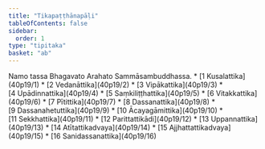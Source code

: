 ```yaml
---
title: "Tikapaṭṭhānapāḷi"
tableOfContents: false
sidebar:
  order: 1
type: "tipitaka"
basket: "ab"
---
```


<Paragraph number="1" type="center">
Namo tassa Bhagavato Arahato Sammāsambuddhassa.

</Paragraph>

<TableOfContents>
* [1 Kusalattika](40p19/1)
* [2 Vedanāttika](40p19/2)
* [3 Vipākattika](40p19/3)
* [4 Upādinnattika](40p19/4)
* [5 Saṃkiliṭṭhattika](40p19/5)
* [6 Vitakkattika](40p19/6)
* [7 Pītittika](40p19/7)
* [8 Dassanattika](40p19/8)
* [9 Dassanahetuttika](40p19/9)
* [10 Ācayagāmittika](40p19/10)
* [11 Sekkhattika](40p19/11)
* [12 Parittattikādi](40p19/12)
* [13 Uppannattika](40p19/13)
* [14 Atītattikadvaya](40p19/14)
* [15 Ajjhattattikadvaya](40p19/15)
* [16 Sanidassanattika](40p19/16)
</TableOfContents>
